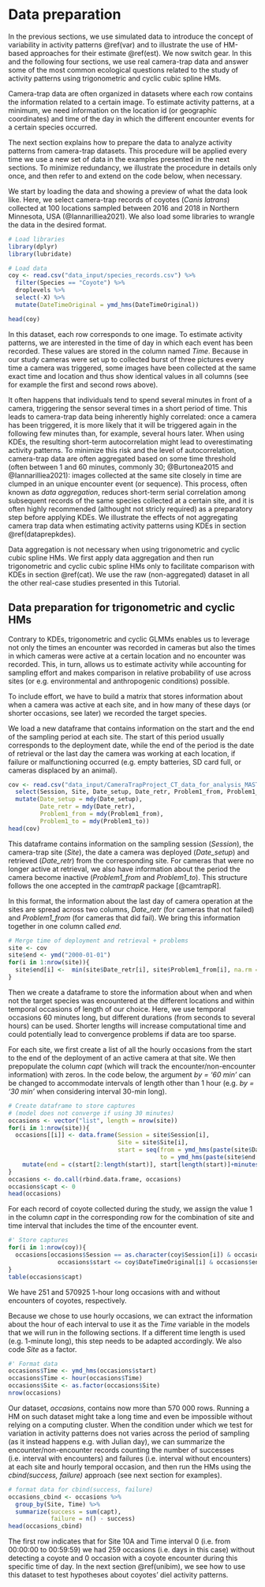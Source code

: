 # Data preparation {#dataprep}

In the previous sections, we use simulated data to introduce the concept of variability in activity patterns \@ref(var) and to illustrate the use of HM-based approaches for their estimate \@ref(est). We now switch gear. In this and the following four sections, we use real camera-trap data and answer some of the most common ecological questions related to the study of activity patterns using trigonometric and cyclic cubic spline HMs.

Camera-trap data are often organized in datasets where each row contains the information related to a certain image. To estimate activity patterns, at a minimum, we need information on the location id (or geographic coordinates) and time of the day in which the different encounter events for a certain species occurred. 

The next section explains how to prepare the data to analyze activity patterns from camera-trap datasets. This procedure will be applied every time we use a new set of data in the examples presented in the next sections. To minimize redundancy, we illustrate the procedure in details only once, and then refer to and extend on the code below, when necessary. 

We start by loading the data and showing a preview of what the data look like. Here, we select camera-trap records of coyotes (*Canis latrans*) collected at 100 locations sampled between 2016 and 2018 in Northern Minnesota, USA (@Iannarilliea2021). We also load some libraries to wrangle the data in the desired format.

```r
# Load libraries
library(dplyr)
library(lubridate)

# Load data
coy <- read.csv("data_input/species_records.csv") %>% 
  filter(Species == "Coyote") %>% 
  droplevels %>% 
  select(-X) %>% 
  mutate(DateTimeOriginal = ymd_hms(DateTimeOriginal))

head(coy)

```

In this dataset, each row corresponds to one image. To estimate activity patterns, we are interested in the time of day in which each event has been recorded. These values are stored in the column named _Time_. Because in our study cameras were set up to collected burst of three pictures every time a camera was triggered, some images have been collected at the same exact time and location and thus show identical values in all columns (see for example the first and second rows above).

It often happens that individuals tend to spend several minutes in front of a camera, triggering the sensor several times in a short period of time. This leads to camera-trap data being inherently highly correlated: once a camera has been triggered, it is more likely that it will be triggered again in the following few minutes than, for example, several hours later. When using KDEs, the resulting short-term autocorrelation might lead to overestimating activity patterns. To minimize this risk and the level of autocorrelation, camera-trap data are often aggregated based on some time threshold (often between 1 and 60 minutes, commonly 30; @Burtonea2015 and @Iannarilliea2021): images collected at the same site closely in time are clumped in an unique encounter event (or sequence). This process, often known as _data aggregation_, reduces short-term serial correlation among subsequent records of the same species collected at a certain site, and it is often highly recommended (althought not stricly required) as a preparatory step before applying KDEs. We illustrate the effects of not aggregating camera trap data when estimating activity patterns using KDEs in section \@ref(dataprepkdes). 

Data aggregation is not necessary when using trigonometric and cyclic cubic spline HMs. We first apply data aggregation and then run trigonometric and cyclic cubic spline HMs only to facilitate comparison with KDEs in section \@ref(cat). We use the raw (non-aggregated) dataset in all the other real-case studies presented in this Tutorial.

## Data preparation for trigonometric and cyclic HMs {#dataprephm}

Contrary to KDEs, trigonometric and cyclic GLMMs enables us to leverage not only the times an encounter was recorded in cameras but also the times in which cameras were active at a certain location and no encounter was recorded. This, in turn, allows us to estimate activity while accounting for sampling effort and makes comparison in relative probability of use across sites (or e.g. environmental and anthropogenic conditions) possible.

To include effort, we have to build a matrix that stores information about when a camera was active at each site, and in how many of these days (or shorter occasions, see later) we recorded the target species.

We load a new dataframe that contains information on the start and the end of the sampling period at each site. The start of this period usually corresponds to the deployment date, while the end of the period is the date of retrieval or the last day the camera was working at each location, if failure or malfunctioning occurred (e.g. empty batteries, SD card full, or cameras displaced by an animal).

```r
cov <- read.csv("data_input/CameraTrapProject_CT_data_for_analysis_MASTER.csv", as.is = TRUE) %>% 
  select(Session, Site, Date_setup, Date_retr, Problem1_from, Problem1_to) %>% 
  mutate(Date_setup = mdy(Date_setup),
         Date_retr = mdy(Date_retr),
         Problem1_from = mdy(Problem1_from),
         Problem1_to = mdy(Problem1_to)) 
head(cov)
```

This dataframe contains information on the sampling session (_Session_), the camera-trap site (_Site_), the date a camera was deployed (_Date_setup_) and retrieved (_Date_retr_) from the corresponding site. For cameras that were no longer active at retrieval, we also have information about the period the camera become inactive (_Problem1_from_ and _Problem1_to_). This structure follows the one accepted in the *camtrapR* package [@camtrapR].

In this format, the information about the last day of camera operation at the sites are spread across two columns, _Date_retr_ (for cameras that not failed) and _Problem1_from_ (for cameras that did fail). We bring this information together in one column called _end_.

```r
# Merge time of deployment and retrieval + problems
site <- cov
site$end <- ymd("2000-01-01")
for(i in 1:nrow(site)){
  site$end[i] <-  min(site$Date_retr[i], site$Problem1_from[i], na.rm = TRUE)
}
```

Then we create a dataframe to store the information about when and when not the target species was encountered at the different locations and within temporal occasions of length of our choice. Here, we use temporal occasions 60 minutes long, but different durations (from seconds to several hours) can be used. Shorter lengths will increase computational time and could potentially lead to convergence problems if data are too sparse. 

For each site, we first create a list of all the hourly occasions from the start to the end of the deployment of an active camera at that site. We then prepopulate the column _capt_ (which will track the encounter/non-encounter information) with zeros. In the code below, the argument _by = '60 min'_ can be changed to accommodate intervals of length other than 1 hour (e.g. _by = '30 min'_ when considering interval 30-min long).

```r
# Create dataframe to store captures 
# (model does not converge if using 30 minutes)
occasions <- vector("list", length = nrow(site))
for(i in 1:nrow(site)){
  occasions[[i]] <- data.frame(Session = site$Session[i],
                               Site = site$Site[i],
                               start = seq(from = ymd_hms(paste(site$Date_setup[i], "00:00:00", sep = " ")), 
                                           to = ymd_hms(paste(site$end[i], "23:59:59", sep = " ")), by = '60 min')) %>% 
    mutate(end = c(start[2:length(start)], start[length(start)]+minutes(60))) 
}
occasions <- do.call(rbind.data.frame, occasions)
occasions$capt <- 0
head(occasions)
```

For each record of coyote collected during the study, we assign the value 1 in the column _capt_ in the corresponding row for the combination of site and time interval that includes the time of the encounter event. 

```r
#' Store captures
for(i in 1:nrow(coy)){
  occasions[occasions$Session == as.character(coy$Session[i]) & occasions$Site == as.character(coy$Station[i]) &
              occasions$start <= coy$DateTimeOriginal[i] & occasions$end > coy$DateTimeOriginal[i], "capt"] <- 1
}
table(occasions$capt)
```

We have 251 and 570925 1-hour long occasions with and without encounters of coyotes, respectively. 

Because we chose to use hourly occasions, we can extract the information about the hour of each interval to use it as the _Time_ variable in the models that we will run in the following sections. If a different time length is used (e.g. 1-minute long), this step needs to be adapted accordingly. We also code _Site_ as a factor.

```r
#' Format data 
occasions$Time <- ymd_hms(occasions$start) 
occasions$Time <- hour(occasions$Time)
occasions$Site <- as.factor(occasions$Site)
nrow(occasions)
```
Our dataset, _occasions_, contains now more than 570 000 rows. Running a HM on such dataset might take a long time and even be impossible without relying on a computing cluster. When the condition under which we test for variation in activity patterns does not varies across the period of sampling (as it instead happens e.g. with Julian day), we can summarize the encounter/non-encounter records counting the number of successes (i.e. interval with encounters) and failures (i.e. interval without encounters) at each site and hourly temporal occasion, and then run the HMs using the _cbind(success, failure)_ approach (see next section for examples).

```r
# format data for cbind(success, failure)
occasions_cbind <- occasions %>% 
  group_by(Site, Time) %>% 
  summarize(success = sum(capt),
            failure = n() - success)
head(occasions_cbind)
```

The first row indicates that for Site 10A and Time interval 0 (i.e. from 00:00:00 to 00:59:59) we had 259 occasions (i.e. days in this case) without detecting a coyote and 0 occasion with a coyote encounter during this specific time of day. In the next section \@ref(unibim), we see how to use this dataset to test hypotheses about coyotes' diel activity patterns.